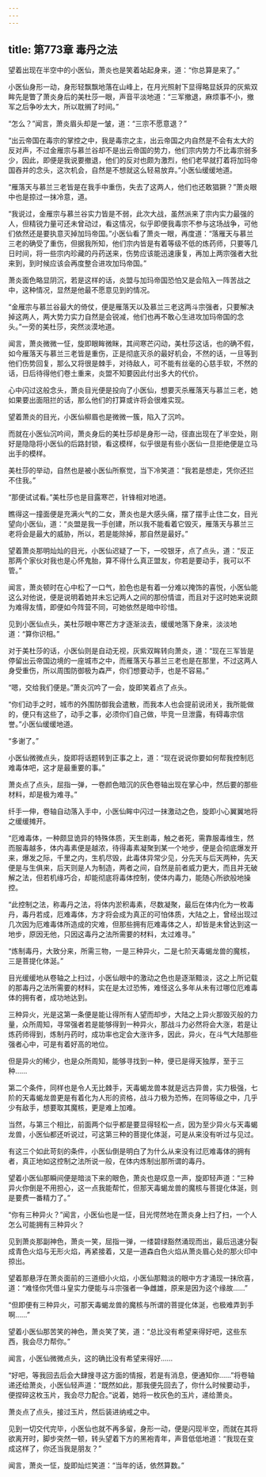 ```yaml
---
---
---
```

title: 第773章 毒丹之法
---



望着出现在半空中的小医仙，萧炎也是笑着站起身来，道：“你总算是来了。”

小医仙身形一动，身形轻飘飘地落在山峰上，在月光照射下显得略显妖异的灰紫双眸先是瞥了萧炎身后的美杜莎一眼，声音平淡地道：“三军撤退，麻烦事不小，撤军之后争吵太大，所以耽搁了时间。”

“怎么？”闻言，萧炎眉头却是一皱，道：“三宗不愿意退？”

“出云帝国在毒宗的掌控之中，我是毒宗之主，出云帝国之内自然是不会有太大的反对声，不过金雁宗与慕兰谷却不是出云帝国的势力，他们宗内势力不比毒宗弱多少，因此，即便是我说要撤退，他们的反对也颇为激烈，他们老早就打着将加玛帝国吞并的念头，这次机会，自然是不想就这么轻易放弃。”小医仙缓缓地道。

“雁落天与慕兰三老皆是在我手中重伤，失去了这两人，他们也还敢猖獗？”萧炎眼中也是掠过一抹冷意，道。

“我说过，金雁宗与慕兰谷实力皆是不弱，此次大战，虽然派来了宗内实力最强的人，但精锐力量可还未曾动过，看这情况，似乎即便我毒宗不参与这场战争，可他们依然还是要执意灭掉加玛帝国。”小医仙看了萧炎一眼，再度道：“落雁天与慕兰三老的确受了重伤，但据我所知，他们宗内皆是有着等级不低的炼药师，只要等几日时间，将一些宗内珍藏的丹药送来，伤势应该能迅速康复，再加上两宗强者大批来到，到时候应该会再度整合进攻加玛帝国。”

萧炎面色略显阴沉，若是这样的话，炎盟与加玛帝国恐怕又是会陷入一阵苦战之中，这种情况，显然是他最不愿意见到的情况。

“金雁宗与慕兰谷最大的倚仗，便是雁落天以及慕兰三老这两斗宗强者，只要解决掉这两人，两大势力实力自然是会锐减，他们也再不敢心生进攻加玛帝国的念头。”一旁的美杜莎，突然淡漠地道。

闻言，萧炎微微一怔，旋即眼眸微眯，其间寒芒闪动，美杜莎这话，也的确不假，如今雁落天与慕兰三老皆是重伤，正是彻底灭杀的最好机会，不然的话，一旦等到他们伤势回复，那么又将很是棘手，对待敌人，可不能有丝毫的心慈手软，不然的话，日后待得他们卷土重来，炎盟不知要因此付出多大的代价。

心中闪过这般念头，萧炎目光便是投向了小医仙，想要灭杀雁落天与慕兰三老，她如果要出面阻拦的话，那么他们的打算或许将会很难实现。

望着萧炎的目光，小医仙柳眉也是微微一簇，陷入了沉吟。

而就在小医仙沉吟间，萧炎身后的美杜莎却是身形一动，径直出现在了半空处，刚好是隐隐将小医仙的后路封锁，看这模样，似乎很是有些小医仙一旦拒绝便是立马出手的模样。

美杜莎的举动，自然也是被小医仙所察觉，当下冷笑道：“我若是想走，凭你还拦不住我。”

“那便试试看。”美杜莎也是目露寒芒，针锋相对地道。

瞧得这一撞面便是充满火气的二女，萧炎也是大感头痛，摆了摆手止住二女，目光望向小医仙，道：“炎盟是我一手创建，所以我不能看着它毁灭，雁落天与慕兰三老将会是最大的威胁，所以，若是能除掉，那自然是最好。”

望着萧炎那明灿灿的目光，小医仙迟疑了一下，一咬银牙，点了点头，道：“反正那两个家伙对我也是心怀鬼胎，算不得什么真正盟友，你若是要动手，我可以不管。”

闻言，萧炎顿时在心中松了一口气，脸色也是有着一分难以掩饰的喜悦，小医仙能这么对他说，便是说明着她并未忘记两人之间的那份情谊，而且对于这时她来说颇为难得友情，即便如今阵营不同，可她依然是暗中珍惜。

见到小医仙点头，美杜莎眼中寒芒方才逐渐淡去，缓缓地落下身来，淡淡地道：“算你识相。”

对于美杜莎的话，小医仙则是自动无视，灰紫双眸转向萧炎，道：“现在三军皆是停留出云帝国边境的一座城市之中，而雁落天与慕兰三老也是在那里，不过这两人身受重伤，所以周围防御极为森严，你们想要动手，也是不容易。”

“嗯，交给我们便是。”萧炎沉吟了一会，旋即笑着点了点头。

“你们动手之时，城市的外围防御我会遣散，而我本人也会提前说闭关，我所能做的，便只有这些了，动手之事，必须你们自己做，毕竞一旦泄露，有碍毒宗信誉。”小医仙缓缓地道。

“多谢了。”

小医仙微微点头，旋即将话题转到正事之上，道：“现在说说你要如何帮我控制厄难毒体吧，这才是最重要的事。”

萧炎点了点头，屈指一弹，一卷颜色暗沉的灰色卷轴出现在掌心中，然后要的那些材料，却是极为难寻。”

纤手一伸，卷轴自动落入手中，小医仙眸中闪过一抹激动之色，旋即小心翼翼地将之缓缓摊开。

“厄难毒体，一种颇显诡异的特殊体质，天生剧毒，触之者死，需靠服毒维生，然而服毒越多，体内毒素便是越浓，待得毒素凝聚到某一个地步，便是会彻底爆发开来，爆发之际，千里之内，生机尽毁，此毒体异常少见，分先天与后天两种，先天便是与生俱来，后天则是人为制造，两者之间，自然是前者威力更大，而且并无破解之法，但若机缘巧合，却能彻底将毒体控制，使体内毒力，能随心所欲般地操控。

“此控制之法，称毒丹之法，将体内淤积毒素，尽数凝聚，最后在体内化为一枚毒丹，毒丹若成，厄难毒体，方才将会成为真正的可怕体质，大陆之上，曾经出现过几次因为厄难毒体所造成的灾难，但那些拥有厄难毒体之人，却皆是未曾达到这一地步，原因无他，只因这毒丹之法所需要的材料，太过难寻。”

“炼制毒丹，大致分来，所需三物，一是三种异火，二是七阶天毒蝎龙兽的魔核，三是菩提化体涎。”

目光缓缓地从卷轴之上扫过，小医仙眼中的激动之色也是逐渐黯淡，这之上所记载的那毒丹之法所需要的材料，实在是太过恐怖，难怪这么多年从未有过哪位厄难毒体的拥有者，成功地达到。

三种异火，光是这第一条便是能让得所有人望而却步，大陆之上异火那毁灭般的力量，众所周知，寻常强者若是能够得到一种异火，那战斗力必然将会大涨，若是让炼药师得到，炼制丹药时，成功率也定会大涨许多，因此，异火，在斗气大陆那些强者心中，可是有着好高的地位。

但是异火的稀少，也是众所周知，能够寻找到一种，便已是得天独厚，至于三种……

第二个条件，同样也是令人无比棘手，天毒蝎龙兽本就是远古异兽，实力极强，七阶的天毒蝎龙兽更是有着化为人形的资格，战斗力极为恐怖，在同等级之中，几乎少有敌手，想要取其魔核，更是难上加难。

当然，与第三个相比，前面两个似乎都是要显得轻松一点，因为至少异火与天毒蝎龙兽，小医仙都还听说过，可这第三种的菩提化体涎，可是从来没有听过与见过。

有这三个如此苛刻的条件，小医仙倒是明白了为什么从来没有过厄难毒体的拥有者，真正地如这控制之法所说一般，在体内炼制出那所谓的毒丹。

望着小医仙那瞬间便是暗淡下来的眼色，萧炎也是叹息一声，旋即轻声道：“三种异火你倒是不用担心，这一点我能帮忙，但那天毒蝎龙兽的魔核与菩提化体涎，则是要费一番精力了。”

“你有三种异火？”闻言，小医仙也是一怔，目光愕然地在萧炎身上扫了扫，一个人怎么可能拥有三种异火？

见到萧炎那副神色，萧炎一笑，屈指一弹，一缕碧绿豁然涌现而出，最后迅速分裂成青色火焰与无形火焰，再紧接着，又是一道森白色火焰从萧炎眉心处的那火印中掠出。

望着那悬浮在萧炎面前的三道细小火焰，小医仙那黯淡的眼中方才涌现一抹欣喜，道：“难怪你凭借斗皇实力便能与斗宗强者一争雌雄，原来是因为这个缘故……”

“但即便有三种异火，可那天毒蝎龙兽的魔核与所谓的菩提化体涎，也极难弄到手啊……”

望着小医仙那苦笑的神色，萧炎笑了笑，道：“总比没有希望来得好吧，这些东西，我会尽力帮你。”

闻言，小医仙微微点头，这的确比没有希望来得好……

“好吧，等我回去后会大肆搜寻这方面的情报，若是有消息，便通知你……”将卷轴递还给萧炎，小医仙轻声道：“既然如此，那我便先回去了，你什么时候要动手，便捏碎这枚玉片，我会尽力配合。”说着，她将一枚灰色的玉片，递给萧炎。

萧炎点了点头，接过玉片，然后装进纳戒之中。

见到一切交代完毕，小医仙也就不再多留，身形一动，便是闪现半空，而就在其将欲离开时，脚步突然一顿，转头望着下方的黑袍青年，声音低低地道：“我现在变成这样了，你还当我是朋友？”

闻言，萧炎一怔，旋即灿烂笑道：“当年的话，依然算数。”